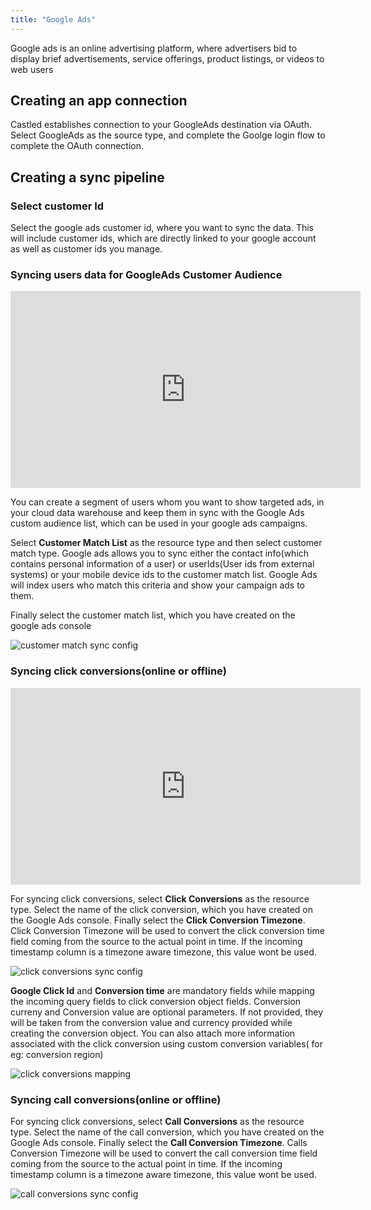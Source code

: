 ```yaml
---
title: "Google Ads"
---
```


Google ads is an online advertising platform, where advertisers bid to display brief advertisements, service offerings, product listings, or videos to web users

## Creating an app connection

Castled establishes connection to your GoogleAds destination via OAuth. Select GoogleAds as the source type,
and complete the Goolge login flow to complete the OAuth connection.

## Creating a sync pipeline

### Select customer Id

Select the google ads customer id, where you want to sync the data. This will include customer ids, which are directly linked to your google account as well as customer ids you manage.

### Syncing users data for GoogleAds Customer Audience

<iframe
  width="560"
  height="315"
  src="https://www.youtube.com/embed/5miEEnH2Gu4"
  title="YouTube video player"
  frameborder="0"
  allow="accelerometer; autoplay; clipboard-write; encrypted-media; gyroscope; picture-in-picture"
  allowfullscreen
></iframe>

You can create a segment of users whom you want to show targeted ads, in your cloud data warehouse and keep them in sync with the Google Ads custom audience list, which can be used in your google ads campaigns.

Select **Customer Match List** as the resource type and then select customer match type. Google ads allows you to sync either the contact info(which contains personal information of a user) or userIds(User ids from external systems) or your mobile device ids to the customer match list. Google Ads will index users who match this criteria and show your campaign ads to them.

Finally select the customer match list, which you have created on the google ads console

![customer match sync config](/images/apps/gads/gads_customer_match_sync_config.png)

### Syncing click conversions(online or offline)

<iframe
  width="560"
  height="315"
  src="https://www.youtube.com/embed/4DVVSW334fs"
  title="YouTube video player"
  frameborder="0"
  allow="accelerometer; autoplay; clipboard-write; encrypted-media; gyroscope; picture-in-picture"
  allowfullscreen
></iframe>

For syncing click conversions, select **Click Conversions** as the resource type. Select the name of the click conversion, which you have created on the Google Ads console. Finally select the **Click Conversion Timezone**. Click Conversion Timezone will be used to convert the click conversion time field coming from the source to the actual point in time. If the incoming timestamp column is a timezone aware timezone, this value wont be used.

![click conversions sync config](/images/apps/gads/gads_customer_match_sync_config.png)

**Google Click Id** and **Conversion time** are mandatory fields while mapping the incoming query fields to click conversion object fields. Conversion curreny and Conversion value are optional parameters. If not provided, they will be taken from the conversion value and currency provided while creating the conversion object. You can also attach more information associated with the click conversion using custom conversion variables( for eg: conversion region)

![click conversions mapping](/images/apps/gads/click_conversions_mapping.png)

### Syncing call conversions(online or offline)

For syncing click conversions, select **Call Conversions** as the resource type. Select the name of the call conversion, which you have created on the Google Ads console. Finally select the **Call Conversion Timezone**. Calls Conversion Timezone will be used to convert the call conversion time field coming from the source to the actual point in time. If the incoming timestamp column is a timezone aware timezone, this value wont be used.

![call conversions sync config](/images/apps/gads/call_conversion_sync_config.png)
